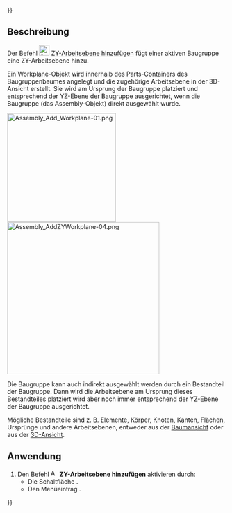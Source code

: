 {{UnfinishedDocu{{#translation:}}}}
<languages/>

{{Docnav/de
|[[Assembly3_AddXZWorkplane/de|XZ-Arbeitsebene hinzufügen]]
|[[Assembly3_AddPlacement/de|Bezugssystem hinzufügen]]
|[[Assembly3_Workbench/de|Assembly3]]
|IconL=Assembly_Add_WorkplaneXZ.svg‎‎
|IconR=Assembly_Add_Placement.svg‎‎
|IconC=Assembly3_workbench_icon.svg
}}

{{GuiCommand/de
|Name=Assembly3 AddZYWorkplane
|Name/de=Assembly3 ZYArbeitsebeneHinzufügen
|Icon=Assembly_Add_WorkplaneZY.svg‎‎
|MenuLocation=Assembly3 → Workplane and origin → Add ZY workplane
|Workbenches=[[Assembly3_Workbench/de|Assembly3]]
}}

<span id="Description"></span>
==Beschreibung==

Der Befehl [[Image:Assembly_Add_WorkplaneZY.svg |24px]] [[Assembly3_AddZYWorkplane/de|ZY-Arbeitsebene hinzufügen]] fügt einer aktiven Baugruppe eine ZY-Arbeitsebene hinzu.

Ein Workplane-Objekt wird innerhalb des Parts-Containers des Baugruppenbaumes angelegt und die zugehörige Arbeitsebene in der 3D-Ansicht erstellt. Sie wird am Ursprung der Baugruppe platziert und entsprechend der YZ-Ebene der Baugruppe ausgerichtet, wenn die Baugruppe (das Assembly-Objekt) direkt ausgewählt wurde.

[[Image:Assembly_Add_Workplane-01.png|250px]] [[Image:Assembly_AddZYWorkplane-04.png|350px]]

Die Baugruppe kann auch indirekt ausgewählt werden durch ein Bestandteil der Baugruppe. Dann wird die Arbeitsebene am Ursprung dieses Bestandteiles platziert wird aber noch immer entsprechend der YZ-Ebene der Baugruppe ausgerichtet.

Mögliche Bestandteile sind z. B. Elemente, Körper, Knoten, Kanten, Flächen, Ursprünge und andere Arbeitsebenen, entweder aus der [[Tree_view/de|Baumansicht]] oder aus der [[3D_view/de|3D-Ansicht]].

<span id="Usage"></span>
==Anwendung==

# Den Befehl [[Image:Assembly_Add_WorkplaneZY.svg |16px]] '''ZY-Arbeitsebene hinzufügen''' aktivieren durch:
#* Die Schaltfläche {{Button|[[Image:Assembly_Add_WorkplaneZY.svg |16px]] [[Assembly3_AddZYWorkplane/de|ZY-Arbeitsebene hinzufügen]]}}.
#* Den Menüeintrag {{MenuCommand|Assembly3 → Workplane and origin → [[Image:Assembly_Add_WorkplaneZY.svg |16px]] ZY-Arbeitsebene hinzufügen}}.


{{Docnav/de
|[[Assembly3_AddXZWorkplane/de|XZ-Arbeitsebene hinzufügen]]
|[[Assembly3_AddPlacement/de|Bezugssystem hinzufügen]]
|[[Assembly3_Workbench/de|Assembly3]]
|IconL=Assembly_Add_WorkplaneXZ.svg‎‎
|IconR=Assembly_Add_Placement.svg‎‎
|IconC=Assembly3_workbench_icon.svg
}}
 
{{Userdocnavi{{#translation:}}}}